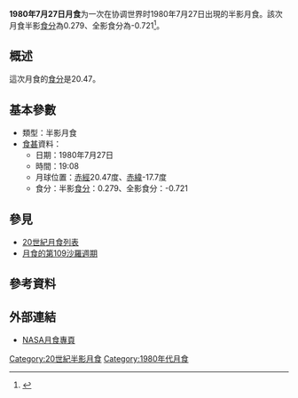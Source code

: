 {{vfd|沒有足夠的可靠資料來源能夠讓這個條目符合[[Wikipedia:關注度|Wikipedia:關注度]]中的標準|date=2022/06/02}}
{{Notability|time=2022-05-03T10:01:09+00:00}}
{{Infobox lunar eclipse
| date        = 1980年7月27日
| time        = 19:08
| nature     = 半影月食
| saros       = 109
| gamma           = 1.414
| magnitude      = 半影食分：0.279<br/>全影食分：-0.721
| par_duration   = 
| tot_duration    = 
| chart               = Lunar eclipse chart close-1980Jul27.png
}}
'''1980年7月27日月食'''为一次在协调世界时1980年7月27日出現的半影月食。該次月食半影[[食分|食分]]為0.279、全影食分為-0.721<ref name="nasa_catalog_list">{{cite web|url=http://eclipse.gsfc.nasa.gov/LEcat/LE1901-2000.html|title=Lunar Eclipses: 1901 to 2000|language=en|publisher=[[NASA|NASA]]|archiveurl=https://web.archive.org/web/20080331031357/http://eclipse.gsfc.nasa.gov/LEcat/LE1901-2000.html|archivedate=2008-03-31|deadurl=yes|accessdate=2016-09-10}}</ref>。

== 概述 ==
這次月食的[[食分|食分]]是20.47。

== 基本參數 ==
{{NoteUTC}}
* 類型：半影月食
*[[食甚|食甚]]資料：
** 日期：1980年7月27日
** 時間：19:08
** 月球位置：[[赤經|赤經]]20.47度、[[赤緯|赤緯]]-17.7度
** 食分：半影[[食分|食分]]：0.279、全影食分：-0.721


== 參見 ==
{{portal box|天文學}}
* [[20世紀月食列表|20世紀月食列表]]
* [[月食的第109沙羅週期|月食的第109沙羅週期]]

== 參考資料 ==
{{reflist}}

== 外部連結 ==
* [http://eclipse.gsfc.nasa.gov/lunar.html NASA月食專頁]{{Wayback|url=http://eclipse.gsfc.nasa.gov/lunar.html |date=20181231235927 }}{{en icon}}
{{Lunar-eclipse-stub}}
{{月食}}

[[Category:20世紀半影月食|Category:20世紀半影月食]]
[[Category:1980年代月食|Category:1980年代月食]]